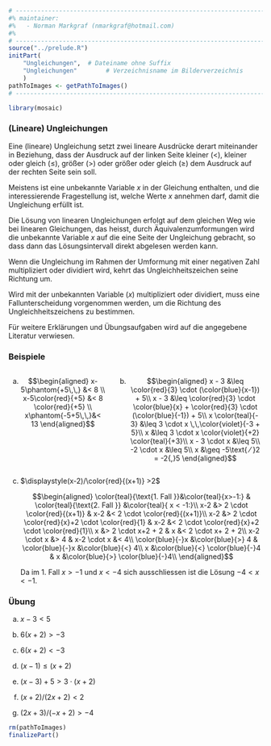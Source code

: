```r
# ---------------------------------------------------------------------------
#% maintainer:
#%   - Norman Markgraf (nmarkgraf@hotmail.com)
#%
# ---------------------------------------------------------------------------
source("../prelude.R")
initPart(
    "Ungleichungen",  # Dateiname ohne Suffix
    "Ungleichungen"        # Verzeichnisname im Bilderverzeichnis 
    )
pathToImages <- getPathToImages()
# ---------------------------------------------------------------------------

library(mosaic)

```

### (Lineare) Ungleichungen

Eine (lineare) Ungleichung setzt zwei lineare Ausdrücke derart miteinander in 
Beziehung, dass der Ausdruck auf der linken Seite kleiner ($<$), 
kleiner oder gleich ($\leq$), größer ($>$) oder größer oder gleich ($\geq$) 
dem Ausdruck auf der rechten Seite sein soll.

Meistens ist eine unbekannte Variable $x$ in der Gleichung enthalten, und die 
interessierende Fragestellung ist, welche Werte $x$ annehmen darf, damit die 
Ungleichung erfüllt ist.

Die Lösung von linearen Ungleichungen erfolgt auf dem gleichen Weg wie bei 
linearen Gleichungen, das heisst, durch Äquivalenzumformungen wird die 
unbekannte Variable $x$ auf die eine Seite der Ungleichung gebracht, 
so dass dann das Lösungsintervall direkt abgelesen werden kann. 

Wenn die Ungleichung im Rahmen der Umformung mit einer negativen Zahl 
multipliziert oder dividiert wird, kehrt das Ungleichheitszeichen seine 
Richtung um. 

Wird mit der unbekannten Variable ($x$) multipliziert oder dividiert, muss eine 
Fallunterscheidung vorgenommen werden, um die Richtung des 
Ungleichheitszeichens zu bestimmen.

Für weitere Erklärungen und Übungsaufgaben wird auf die angegebene Literatur 
verwiesen.


### Beispiele

::::::::: {.footnotesize}
:::::: {.columns}
:::{.column width="39%"}

a) $$\begin{aligned}
    x-5\phantom{+5\,\,}    &< 8 \\
    x-5\color{red}{+5}  &< 8 \color{red}{+5} \\
    x\phantom{-5+5\,\,}&< 13
   \end{aligned}$$

:::
::: {.column width="59%"}

b) $$\begin{aligned}
    x - 3               &\leq \color{red}{3} \cdot (\color{blue}{x-1}) + 5\\
    x - 3               &\leq \color{red}{3} \cdot \color{blue}{x} + \color{red}{3} \cdot (\color{blue}{-1}) + 5\\
    x \color{teal}{- 3} &\leq 3 \cdot x \,\,\color{violet}{-3 + 5}\\
    x                   &\leq 3 \cdot x \color{violet}{+2} \color{teal}{+3}\\
    x - 3 \cdot x       &\leq 5\\
    -2 \cdot x           &\leq 5\\
    x                   &\geq -5\text{ ⁄ }2 = -2{,}5
   \end{aligned}$$
:::
::::::


c) $\displaystyle(x-2)/\color{red}{(x+1)} >2$

   $$\begin{aligned}
    \color{teal}{\text{1. Fall }}&\color{teal}{x>-1:}      & \color{teal}{\text{2. Fall }} &\color{teal}{ x < -1:}\\
    x-2 &> 2 \cdot \color{red}{(x+1)}                      & x-2 &< 2 \cdot \color{red}{(x+1)}\\
    x-2 &> 2 \cdot \color{red}{x}+2 \cdot \color{red}{1}   & x-2 &< 2 \cdot \color{red}{x}+2 \cdot \color{red}{1}\\
    x   &> 2 \cdot x+2 + 2                                 & x &< 2 \cdot x+ 2 + 2\\
    x-2 \cdot x   &> 4                                     & x-2 \cdot x &< 4\\
    \color{blue}{-}x  &\color{blue}{>} 4                   & \color{blue}{-}x &\color{blue}{<} 4\\
     x            &\color{blue}{<} \color{blue}{-}4        & x  &\color{blue}{>} \color{blue}{-}4\\
   \end{aligned}$$
   
   Da im 1. Fall $x>-1$ und $x <-4$ sich ausschliessen ist die Lösung 
   $-4 < x < -1$.
   
:::::::::

### Übung

a) $\displaystyle x-3 < 5$

a) $\displaystyle 6(x+2) > -3$

a) $\displaystyle 6(x+2) < -3$

a) $\displaystyle (x-1) \leq (x+2)$

a) $\displaystyle (x-3) + 5 > 3 \cdot (x+2)$

a) $\displaystyle (x+2)/(2x+2) < 2$

a) $\displaystyle (2x+3)/(-x+2) > -4$


```r
rm(pathToImages)
finalizePart()
```
